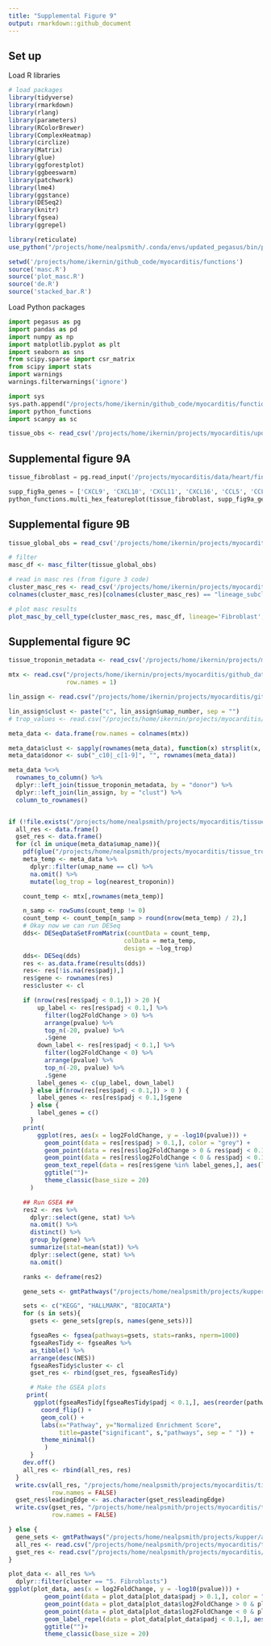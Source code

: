 ---
title: "Supplemental Figure 9"
output: rmarkdown::github_document
---

## Set up

Load R libraries
```{r message=FALSE, load_r_libraries}
# load packages
library(tidyverse)
library(rmarkdown)
library(rlang)
library(parameters)
library(RColorBrewer)
library(ComplexHeatmap)
library(circlize)
library(Matrix)
library(glue)
library(ggforestplot)
library(ggbeeswarm)
library(patchwork)
library(lme4)
library(ggstance)
library(DESeq2)
library(knitr)
library(fgsea)
library(ggrepel)

library(reticulate)
use_python("/projects/home/nealpsmith/.conda/envs/updated_pegasus/bin/python")

setwd('/projects/home/ikernin/github_code/myocarditis/functions')
source('masc.R')
source('plot_masc.R')
source('de.R')
source('stacked_bar.R')

```


Load Python packages
```{python load_python_packages}
import pegasus as pg
import pandas as pd
import numpy as np
import matplotlib.pyplot as plt
import seaborn as sns
from scipy.sparse import csr_matrix
from scipy import stats
import warnings
warnings.filterwarnings('ignore')

import sys
sys.path.append("/projects/home/ikernin/github_code/myocarditis/functions")
import python_functions
import scanpy as sc

```

```{r messaage = F, results = F, read_r_data}
tissue_obs <- read_csv('/projects/home/ikernin/projects/myocarditis/updated_datasets/metadata/tissue_full_obs.csv')
```

## Supplemental figure 9A

```{python fig_s9a}

tissue_fibroblast = pg.read_input('/projects/myocarditis/data/heart/final_clusters/tissue_fibroblast.zarr')

supp_fig9a_genes = ['CXCL9', 'CXCL10', 'CXCL11', 'CXCL16', 'CCL5', 'CCL19', 'ACTA2', 'HLA-DRA', 'GBP4']
python_functions.multi_hex_featureplot(tissue_fibroblast, supp_fig9a_genes, ncol=3, cmap=python_functions.blues_cmap, gridsize=200)

```

## Supplemental figure 9B

```{r message = F, warning = F, results = 'hold',  fig.width = 15, fig.height = 10, fig_9b}

tissue_global_obs = read_csv('/projects/home/ikernin/projects/myocarditis/github_datasets/tissue_global_obs.csv')

# filter
masc_df <- masc_filter(tissue_global_obs)

# read in masc res (from figure 3 code)
cluster_masc_res <- read_csv('/projects/home/ikernin/projects/myocarditis/updated_datasets/masc/cluster_masc_res.csv')
colnames(cluster_masc_res)[colnames(cluster_masc_res) == "lineage_subcluster_name"] <- "cluster_names"

# plot masc results
plot_masc_by_cell_type(cluster_masc_res, masc_df, lineage='Fibroblast',comp_var = "condition")
```

## Supplemental figure 9C

```{r fig_s9c}

tissue_troponin_metadata <- read_csv('/projects/home/ikernin/projects/myocarditis/github_datasets/tissue_troponin_metadata.csv')

mtx <- read.csv("/projects/home/ikernin/projects/myocarditis/github_datasets/tissue_global_lineage_pseudocounts.csv",
                row.names = 1)

lin_assign <- read.csv("/projects/home/ikernin/projects/myocarditis/github_datasets/global_lineage_number_to_name_map.csv")

lin_assign$clust <- paste("c", lin_assign$umap_number, sep = "")
# trop_values <- read.csv("/projects/home/ikernin/projects/myocarditis/github_datasets/tissue_troponin_metadata.csv")

meta_data <- data.frame(row.names = colnames(mtx))

meta_data$clust <- sapply(rownames(meta_data), function(x) strsplit(x, "_")[[1]][3])
meta_data$donor <- sub("_c10|_c[1-9]", "", rownames(meta_data))

meta_data %<>%
  rownames_to_column() %>%
  dplyr::left_join(tissue_troponin_metadata, by = "donor") %>%
  dplyr::left_join(lin_assign, by = "clust") %>%
  column_to_rownames()


if (!file.exists("/projects/home/nealpsmith/projects/myocarditis/tissue_troponin_gene_modeling/data/tissue_lin_model_by_troponin.csv")){
  all_res <- data.frame()
  gset_res <- data.frame()
  for (cl in unique(meta_data$umap_name)){
    pdf(glue("/projects/home/nealpsmith/projects/myocarditis/tissue_troponin_gene_modeling/{cl}_results.pdf"))
    meta_temp <- meta_data %>%
      dplyr::filter(umap_name == cl) %>%
      na.omit() %>%
      mutate(log_trop = log(nearest_troponin))

    count_temp <- mtx[,rownames(meta_temp)]

    n_samp <- rowSums(count_temp != 0)
    count_temp <- count_temp[n_samp > round(nrow(meta_temp) / 2),]
    # Okay now we can run DESeq
    dds<- DESeqDataSetFromMatrix(countData = count_temp,
                                colData = meta_temp,
                                design = ~log_trop)
    dds<- DESeq(dds)
    res <- as.data.frame(results(dds))
    res<- res[!is.na(res$padj),]
    res$gene <- rownames(res)
    res$cluster <- cl

    if (nrow(res[res$padj < 0.1,]) > 20 ){
        up_label <- res[res$padj < 0.1,] %>%
          filter(log2FoldChange > 0) %>%
          arrange(pvalue) %>%
          top_n(-20, pvalue) %>%
          .$gene
        down_label <- res[res$padj < 0.1,] %>%
          filter(log2FoldChange < 0) %>%
          arrange(pvalue) %>%
          top_n(-20, pvalue) %>%
          .$gene
        label_genes <- c(up_label, down_label)
      } else if(nrow(res[res$padj < 0.1,]) > 0 ) {
        label_genes <- res[res$padj < 0.1,]$gene
      } else {
        label_genes = c()
      }
    print(
        ggplot(res, aes(x = log2FoldChange, y = -log10(pvalue))) +
          geom_point(data = res[res$padj > 0.1,], color = "grey") +
          geom_point(data = res[res$log2FoldChange > 0 & res$padj < 0.1,], color = "red") +
          geom_point(data = res[res$log2FoldChange < 0 & res$padj < 0.1,], color = "blue") +
          geom_text_repel(data = res[res$gene %in% label_genes,], aes(label = gene)) +
          ggtitle("")+
          theme_classic(base_size = 20)
      )

    ## Run GSEA ##
    res2 <- res %>%
      dplyr::select(gene, stat) %>%
      na.omit() %>%
      distinct() %>%
      group_by(gene) %>%
      summarize(stat=mean(stat)) %>%
      dplyr::select(gene, stat) %>%
      na.omit()

    ranks <- deframe(res2)

    gene_sets <- gmtPathways("/projects/home/nealpsmith/projects/kupper/all_data_analysis/data/msigdb_symbols.gmt")

    sets <- c("KEGG", "HALLMARK", "BIOCARTA")
    for (s in sets){
      gsets <- gene_sets[grep(s, names(gene_sets))]

      fgseaRes <- fgsea(pathways=gsets, stats=ranks, nperm=1000)
      fgseaResTidy <- fgseaRes %>%
      as_tibble() %>%
      arrange(desc(NES))
      fgseaResTidy$cluster <- cl
      gset_res <- rbind(gset_res, fgseaResTidy)

      # Make the GSEA plots
     print(
       ggplot(fgseaResTidy[fgseaResTidy$padj < 0.1,], aes(reorder(pathway, NES), NES)) +
         coord_flip() +
         geom_col() +
         labs(x="Pathway", y="Normalized Enrichment Score",
              title=paste("significant", s,"pathways", sep = " ")) +
         theme_minimal()
          )
      }
    dev.off()
    all_res <- rbind(all_res, res)
  }
  write.csv(all_res, "/projects/home/nealpsmith/projects/myocarditis/tissue_troponin_gene_modeling/data/tissue_lin_model_by_troponin.csv",
            row.names = FALSE)
  gset_res$leadingEdge <- as.character(gset_res$leadingEdge)
  write.csv(gset_res, "/projects/home/nealpsmith/projects/myocarditis/tissue_troponin_gene_modeling/data/tissue_lin_model_by_troponin_gsea_results.csv",
            row.names = FALSE)

} else {
  gene_sets <- gmtPathways("/projects/home/nealpsmith/projects/kupper/all_data_analysis/data/msigdb_symbols.gmt")
  all_res <- read.csv("/projects/home/nealpsmith/projects/myocarditis/tissue_troponin_gene_modeling/data/tissue_lin_model_by_troponin.csv")
  gset_res <- read.csv("/projects/home/nealpsmith/projects/myocarditis/tissue_troponin_gene_modeling/data/tissue_lin_model_by_troponin_gsea_results.csv")
}

plot_data <- all_res %>%
  dplyr::filter(cluster == "5. Fibroblasts")
ggplot(plot_data, aes(x = log2FoldChange, y = -log10(pvalue))) +
          geom_point(data = plot_data[plot_data$padj > 0.1,], color = "grey") +
          geom_point(data = plot_data[plot_data$log2FoldChange > 0 & plot_data$padj < 0.1,], pch = 21, fill = "red") +
          geom_point(data = plot_data[plot_data$log2FoldChange < 0 & plot_data$padj < 0.1,], pch = 21, fill = "blue") +
          geom_label_repel(data = plot_data[plot_data$padj < 0.1,], aes(label = gene)) +
          ggtitle("")+
          theme_classic(base_size = 20)

```